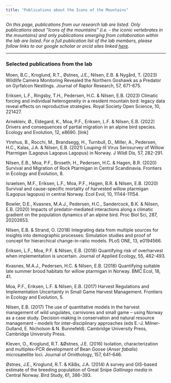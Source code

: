 ```yaml
---
title: "Publications about the Icons of the Mountains"
---
```


*On this page, publications from our research lab are listed. Only publications about "Icons of the mountains" (i.e. - the iconic vertebrates in the mountains) and only publications emerging from collaboration within the lab are listed. For a full publication list of the lab members, please follow links to our google scholar or orcid sites linked [here](people.qmd).*

------------------------------------------------------------------------

### Selected publications from the lab

Moen, B.C., Kroglund, R.T., Østnes, J.E., Nilsen, E.B. & Nygård, T. (2023) Wildlife Camera Monitoring Revealed the Northern Goshawk as a Predator on Gyrfalcon Nestlings. Journal of Raptor Research, 57, 671-675.

Eriksen, L.F., Ringsby, T.H., Pedersen, H.C. & Nilsen, E.B. (2023) Climatic forcing and individual heterogeneity in a resident mountain bird: legacy data reveal effects on reproductive strategies. Royal Society Open Science, 10, 221427.

Arnekleiv, Ø., Eldegard, K., Moa, P.F., Eriksen, L.F. & Nilsen, E.B. (2022) Drivers and consequences of partial migration in an alpine bird species. Ecology and Evolution, 12, e8690. \[link\]

Ytrehus, B., Rocchi, M., Brandsegg, H., Turnbull, D., Miller, A., Pedersen, H.C., Kalas, J.A. & Nilsen, E.B. (2021) Louping-Ill Virus Serosurvey of Willow Ptarmigan (Lagopus Lagopus Lagopus) in Norway. J Wildl Dis, 57, 282-291.

Nilsen, E.B., Moa, P.F., Broseth, H., Pedersen, H.C. & Hagen, B.R. (2020) Survival and Migration of Rock Ptarmigan in Central Scandinavia. Frontiers in Ecology and Evolution, 8.

Israelsen, M.F., Eriksen, L.F., Moa, P.F., Hagen, B.R. & Nilsen, E.B. (2020) Survival and cause-specific mortality of harvested willow ptarmigan (Lagopus lagopus) in central Norway. Ecol Evol, 10, 11144-11154.

Bowler, D.E., Kvasnes, M.A.J., Pedersen, H.C., Sandercock, B.K. & Nilsen, E.B. (2020) Impacts of predator-mediated interactions along a climatic gradient on the population dynamics of an alpine bird. Proc Biol Sci, 287, 20202653.

Nilsen, E.B. & Strand, O. (2018) Integrating data from multiple sources for insights into demographic processes: Simulation studies and proof of concept for hierarchical change-in-ratio models. PLoS ONE, 13, e0194566.

Eriksen, L.F., Moa, P.F. & Nilsen, E.B. (2018) Quantifying risk of overharvest when implementation is uncertain. Journal of Applied Ecology, 55, 482-493.

Kvasnes, M.A.J., Pedersen, H.C. & Nilsen, E.B. (2018) Quantifying suitable late summer brood habitats for willow ptarmigan in Norway. BMC Ecol, 18, 41.

Moa, P.F., Eriksen, L.F. & Nilsen, E.B. (2017) Harvest Regulations and Implementation Uncertainty in Small Game Harvest Management. Frontiers in Ecology and Evolution, 5.

Nilsen, E.B. (2017) The use of quantitative models in the harvest management of wild ungulates, carnivores and small game -- using Norway as a case study. Decision-making in conservation and natural resource management - models for inter-disciplinary approaches (eds E.-J. Milner-Gulland, E. Nicholson & N. Bunnefeld). Cambridge University Press, Cambridge University Press.

Kleven, O., Kroglund, R.T. &Østnes, J.E. (2016) Isolation, characterization and multiplex-PCR development of Bean Goose (*Anser fabalis*) microsatellite loci. Journal of Ornithology, 157, 641-646.

Østnes, J.E., Kroglund, R.T. & Kålås, J.A. (2014) A survey and GIS-based estimate of the breeding population of Great Snipe *Gallinago media* in Central Norway. Bird Study, 61, 386-393.

